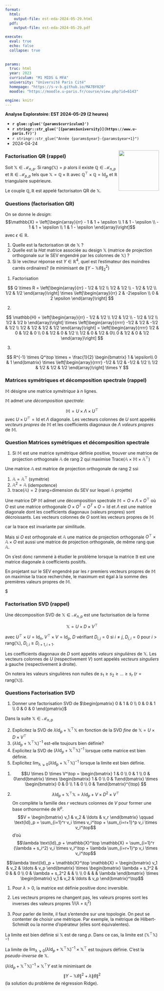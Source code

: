 ```yaml
---
format:
  html:
    output-file: est-eda-2024-05-29.html
  pdf:
    output-file: est-eda-2024-05-29.pdf

execute: 
  eval: true
  echo: false
  collapse: true
  
  
params:
  truc: html
  year: 2023 
  curriculum: "M1 MIDS & MFA"
  university: "Université Paris Cité"
  homepage: "https://s-v-b.github.io/MA7BY020"
  moodle: "https://moodle.u-paris.fr/course/view.php?id=6143"

engine: knitr
---
```



::: {layout="[80,20]"}

::: {#first-column}

**Analyse Exploratoire: EST 2024-05-29  (2 heures)**

- **`r glue::glue('{params$curriculum}')`** 
- **`r stringr::str_glue('[{params$university}](https://www.u-paris.fr)')`**
- `r stringr::str_glue("Année {params$year}-{params$year+1}")`
- 2024-04-24  

:::

::: {#second-column}


![](/images/UniversiteParis_monogramme_couleur_RVB.png){style="float:right; size: 50px;"
width="132"}


:::

:::



::: {.callout-caution}

###  Factorisation QR (rappel)

Soit $\mathbb{X} \in \mathcal{M}_{n,p}$. Si $\text{rang}(\mathbb{X}) =p$ alors il existe $\mathbb{Q} \in \mathcal{M}_{n,p}$ et $\mathbb{R} \in \mathcal{M}_{p,p}$ tels que $\mathbb{X} = \mathbb{Q} \times \mathbb{R}$ avec 
$\mathbb{Q}^\top \times \mathbb{Q}= \text{Id}_p$ et $\mathbb{R}$ triangulaire supérieure. 

Le couple $\mathbb{Q}, \mathbb{R}$ est appelé factorisaton QR de $\mathbb{X}$. 

:::

::: {.callout-note}

### Questions (factorisation QR)

On se donne le _design_:
$$\mathbb{X} = \left[\begin{array}{rr}
  - 1 & 1 + \epsilon \\
  1 & 1 - \epsilon \\
  - 1 & 1 + \epsilon \\
   1 & 1 - \epsilon
\end{array}\right]$$
avec $\epsilon \in \mathbb{R}$.

1. Quelle est la factorisation `QR`  de $\mathbb{X}$ ?
2. Quelle est la _Hat_ matrice associée au design $\mathbb{X}$ (matrice de projection orthogonale sur le SEV engendré par les colonnes de $\mathbb{X}$) ?
3. Si le vecteur réponse est $Y \in \mathbb{R}^4$, quel  est l'estimateur des moindres carrés ordinaires? (le minimisant de $\| Y - \mathbb{X}\theta\|_2^2$)

:::


::: {.content-visible when-profile='solution'} 


1. Factorisation

$$
Q \times R = 
\left[\begin{array}{rr}
  - 1/2 & 1/2  \\
  1/2 & 1/2  \\
  - 1/2 & 1/2  \\
   1/2 & 1/2 
\end{array}\right] \times \left[\begin{array}{rr}
  2 & -2\epsilon \\
  0 & 2 \epsilon 
\end{array}\right]
$$ 

2.  

$$
\mathbb{H} = \left[\begin{array}{rr}
  - 1/2 & 1/2  \\
  1/2 & 1/2  \\
  - 1/2 & 1/2  \\
   1/2 & 1/2 b
\end{array}\right] \times \left[\begin{array}{rrrr}
 -1/2 & 1/2 & -1/2 & 1/2 \\
  1/2 & 1/2 & 1/2 & 1/2 
\end{array}\right]   = \left[\begin{array}{rrrr}
  1/2 & 0 & 1/2 & 0 \\
  0 & 1/2  & 0 & 1/2 \\
   1/2 & 0 & 1/2 & 0\\
   0 & 1/2 & 0  & 1/2
\end{array}\right] 
$$ 


3.

$$
R^{-1} \times Q^\top \times  = \frac{1}{2} \begin{bmatrix} 1 & \epsilon\\ 0 & 1 \end{bmatrix} \times  \left[\begin{array}{rrrr}
 -1/2 & 1/2 & -1/2 & 1/2 \\
  1/2 & 1/2 & 1/2 & 1/2 
\end{array}\right] \times Y
$$


:::


::: {.callout-caution}


###  Matrices symétriques et décomposition spectrale (rappel)

$\mathbb{M}$ désigne une matrice *symétrique* à $n$ lignes. 

$\mathbb{M}$ admet une *décomposition spectrale*: 

$$\mathbb{M} = U \times \Lambda \times U^{\top}$$
avec $U \times U^\top = \text{Id}$ et $\Lambda$ diagonale. Les vecteurs colonnes de $U$ sont appelés *vecteurs propres* de $\mathbb{M}$ et les coefficients diagonaux de $\Lambda$ *valeurs propres* de $\mathbb{M}$.
 
:::

::: {.callout-note}

### Question Matrices symétriques et décomposition spectrale

1. Si $\mathbb{M}$ est une matrice symétrique définie positive, trouver une matrice de projection orthogonale $\mathbb{A}$ de rang $2$ qui maximise $\text{Trace}(\mathbb{A} \times \mathbb{M} \times \mathbb{A}^\top)$
:::
  

::: {.content-visible when-profile='solution'} 

Une matrice $\mathbb{A}$ est matrice de projection orthogonale de rang $2$ ssi 

1. $\mathbb{A}=\mathbb{A}^\top$ (symétrie)
2. $\mathbb{A}^2 = \mathbb{A}$ (idempotence)
3. $\textsf{trace}(\mathbb{A}) =2$ (rang=dimension du SEV sur lequel $\mathbb{A}$ projette)

Une matrice DP $\mathbb{M}$ admet une décomposition spectrale $\mathbb{M} =  O \times \Lambda \times O^\top$ où $O$ est une matrice orthogonale $O\times O^T=O^T \times O = \text{Id}$ et $\Lambda$ est une matrice diagonale dont les coefficients diagonaux (valeurs propres) sont décroissants. Les vecteurs colonnes de $O$ sont les vecteurs propres de $\mathbb{M}$

\begin{align*}
\textsf{trace}(\mathbb{A} \times \mathbb{M} \times \mathbb{A}^\top) 
& = \textsf{trace}(\mathbb{A} \times O \times \Lambda  \times O^\top \times \mathbb{A}^\top) \\
& = \textsf{trace}(O^\top \times \mathbb{A} \times O \times \Lambda  \times O^\top \times \mathbb{A}^\top \times O)
\end{align*}

car la trace est invariante  par similitude. 
 
Mais si $O$ est orthogonale et $\mathbb{A}$ une matrice de projection orthogonale $O^\top \times \mathbb{A} \times O$ est aussi une matrice de projection orthogonale, de même rang que $\mathbb{A}$. 

On s'est donc rammené à étudier le problème lorsque la matrice $\mathbb{B}$ est une matrice diagonale à coefficients positifs.  



En projetant sur le SEV engendré par les $r$ premiers vecteurs propres de
$\mathbb{M}$ on maximise la trace recherchée, le maximum est égal à la  somme des premières valeurs propres de $\mathbb{M}$.

:::

$


::: {.callout-caution}

### Factorisation SVD (rappel)

Une décomposition SVD de $\mathbb{X} \in \mathcal{M}_{n,p}$ est une factorisation de la forme

$$\mathbb{X} = U \times D \times V^\top$$

avec $U^\top \times U=\text{Id}_n$, $V^\top \times V=\text{Id}_p$, $D$ vérifiant
$D_{i,j}=0$ si $i\neq j$, $D_{i,i}=0$ pour $i > \text{rang}(\mathbb{X})$, $D_{i,i}\geq D_{i+1, i+1}$.

Les coefficients diagonaux de $D$ sont appelés *valeurs singulières* de $\mathbb{X}$.
Les vecteurs colonnes de $U$ (respectivement $V$) sont appelés *vecteurs singuliers* à gauche (respectivement à droite).  

On notera les valeurs singulières non nulles de $s_1 \geq s_2 \geq \ldots \geq s_{r}$ ($r=\text{rang}(\mathbb{X})$).

:::

::: {.callout-note}

### Questions Factorisation SVD

1. Donner une factorisation SVD de $\begin{pmatrix} 0 & 1 & 0 \\ 0 & 0 & 1 \\ 0 & 0 & 0 \end{pmatrix}$

Dans la suite $\mathbb{X} \in \mathcal{M}_{n,p}$

2. Explicitez la SVD de $\lambda \text{Id}_p + \mathbb{X}^\top\mathbb{X}$ en fonction de la SVD *fine* de $\mathbb{X} = {U} \times {D} \times {V}^\top$ 
3. $(\lambda \text{Id}_p + \mathbb{X}^\top\mathbb{X})^{-1}$ est-elle toujours bien définie?
4. Explicitez la SVD de $(\lambda \text{Id}_p + \mathbb{X}^\top\mathbb{X})^{-1}$ lorsque cette matrice est bien définie.
5. Explicitez $\lim_{\lambda \searrow 0} (\lambda \text{Id}_p + \mathbb{X}^\top\mathbb{X})^{-1}$ lorsque la limite est bien définie.




:::


::: {.content-visible when-profile='solution'} 

1.
$$U \times D \times V^\top = \begin{bmatrix} 1 & 0 \\ 0 & 1 \\ 0 & 0\end{bmatrix} \times \begin{bmatrix} 1 & 0 \\ 0 & 1\end{bmatrix} \times \begin{bmatrix} 0 & 0 \\ 1 & 0 \\ 0 & 1\end{bmatrix}^{\top} $$ 

2. 
$$ \lambda \text{Id}_p + \mathbb{X}^\top \mathbb{X} = \lambda \text{Id}_p + V \times D^2 \times V^\top$$
On complète la famille des $r$ vecteurs colonnes de $V$ pour former une base orthonormée de $\mathbb{R}^p$. 
$$V = \begin{bmatrix} v_1 & v_2 & \ldots & v_r \end{bmatrix} \qquad \text{Id}_p = \sum_{i=1}^r v_i \times v_i^\top + \sum_{i=r+1}^p v_i \times v_i^\top$$ d'où
$$\lambda \text{Id}_p + \mathbb{X}^\top \mathbb{X} =  \sum_{i=1}^r (\lambda + s_i^2) v_i \times v_i^\top + \lambda \sum_{i=r+1}^p v_i \times v_i^\top$$

$$\lambda \text{Id}_p + \mathbb{X}^\top \mathbb{X} = \begin{bmatrix} v_1 & v_2 & \ldots & v_p \end{bmatrix} \times 
\begin{bmatrix} \lambda + s_1^2 & 0 &  & 0 \\ 0 & \lambda + s_2^2 & & \\ \\ 0 & & & \lambda 
\end{bmatrix} \times \begin{bmatrix} v_1 & v_2 & \ldots & v_p \end{bmatrix}^\top$$

1. Pour $\lambda > 0$, la matrice est définie positive donc inversible.  

2. Les vecteurs propres ne changent pas, les valeurs propres sont les inverses des valeurs propres $1/(\lambda +s_i^2)$

3. Pour parler de limite, il faut s'entendre sur une topologie. On peut se contenter de choisir une métrique. Par exemple, la métrique de Hilbert-Schmidt ou la norme d'opérateur (elles sont équivalentes). 
 
La limite est bien définie si $\mathbb{X}$ est de rang $p$. Dans ce cas, la limite est $(\mathbb{X}^\top\mathbb{X})^{-1}$ 

La limite de $\lim_{\lambda \searrow 0} (\lambda \text{Id}_p + \mathbb{X}^\top\mathbb{X})^{-1} \times \mathbb{X}^\top$ est toujours définie. C'est la *pseudo-inverse* de $\mathbb{X}$.

$(\lambda \text{Id}_p + \mathbb{X}^\top\mathbb{X})^{-1} \times \mathbb{X}^\top Y$ est le minimisant de 
$$\left\| Y - \mathbb{X}\theta\right\|^2 + \lambda \| \theta\|^2$$
(la solution du problème de régression Ridge).

:::